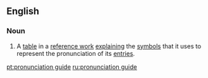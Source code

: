 {{also|pronunciation-guide}}
==English==

===Noun===
{{en-noun|head=[[pronunciation]] [[guide]]}}

# {{lb|en|countable}} A [[table]] in a [[reference work]] [[explain]]ing the [[symbol]]s that it uses to represent the pronunciation of its [[entry|entries]].

[[pt:pronunciation guide]]
[[ru:pronunciation guide]]
